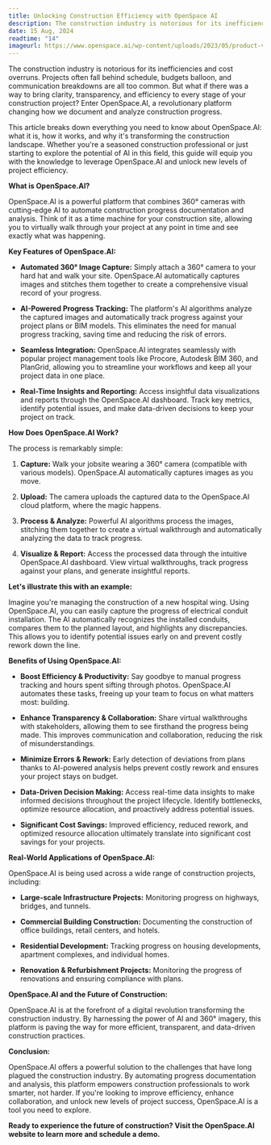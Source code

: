 ```yaml
---
title: Unlocking Construction Efficiency with OpenSpace AI
description: The construction industry is notorious for its inefficiencies and cost overruns.  Projects often fall behind schedule, budgets balloon and more 
date: 15 Aug, 2024
readtime: "14"
imageurl: https://www.openspace.ai/wp-content/uploads/2023/05/product-video-thumbnail-1920x1087.webp
---
```


The construction industry is notorious for its inefficiencies and cost overruns.  Projects often fall behind schedule, budgets balloon, and communication breakdowns are all too common. But what if there was a way to bring clarity, transparency, and efficiency to every stage of your construction project? Enter OpenSpace.AI, a revolutionary platform changing how we document and analyze construction progress.

This article breaks down everything you need to know about OpenSpace.AI: what it is, how it works, and why it's transforming the construction landscape.  Whether you're a seasoned construction professional or just starting to explore the potential of AI in this field, this guide will equip you with the knowledge to leverage OpenSpace.AI and unlock new levels of project efficiency.

**What is OpenSpace.AI?**

OpenSpace.AI is a powerful platform that combines 360° cameras with cutting-edge AI to automate construction progress documentation and analysis. Think of it as a time machine for your construction site, allowing you to virtually walk through your project at any point in time and see exactly what was happening.

**Key Features of OpenSpace.AI:**

* **Automated 360° Image Capture:** Simply attach a 360° camera to your hard hat and walk your site.  OpenSpace.AI automatically captures images and stitches them together to create a comprehensive visual record of your progress.

* **AI-Powered Progress Tracking:** The platform's AI algorithms analyze the captured images and automatically track progress against your project plans or BIM models. This eliminates the need for manual progress tracking, saving time and reducing the risk of errors.

* **Seamless Integration:** OpenSpace.AI integrates seamlessly with popular project management tools like Procore, Autodesk BIM 360, and PlanGrid, allowing you to streamline your workflows and keep all your project data in one place.

* **Real-Time Insights and Reporting:**  Access insightful data visualizations and reports through the OpenSpace.AI dashboard.  Track key metrics, identify potential issues, and make data-driven decisions to keep your project on track.

**How Does OpenSpace.AI Work?**

The process is remarkably simple:

1. **Capture:** Walk your jobsite wearing a 360° camera (compatible with various models). OpenSpace.AI automatically captures images as you move.

2. **Upload:**  The camera uploads the captured data to the OpenSpace.AI cloud platform, where the magic happens.

3. **Process & Analyze:**  Powerful AI algorithms process the images, stitching them together to create a virtual walkthrough and automatically analyzing the data to track progress.

4. **Visualize & Report:**  Access the processed data through the intuitive OpenSpace.AI dashboard. View virtual walkthroughs, track progress against your plans, and generate insightful reports.

**Let's illustrate this with an example:**

Imagine you're managing the construction of a new hospital wing.  Using OpenSpace.AI, you can easily capture the progress of electrical conduit installation. The AI automatically recognizes the installed conduits, compares them to the planned layout, and highlights any discrepancies.  This allows you to identify potential issues early on and prevent costly rework down the line.

**Benefits of Using OpenSpace.AI:**

* **Boost Efficiency & Productivity:**  Say goodbye to manual progress tracking and hours spent sifting through photos. OpenSpace.AI automates these tasks, freeing up your team to focus on what matters most: building.

* **Enhance Transparency & Collaboration:**  Share virtual walkthroughs with stakeholders, allowing them to see firsthand the progress being made.  This improves communication and collaboration, reducing the risk of misunderstandings.

* **Minimize Errors & Rework:**  Early detection of deviations from plans thanks to AI-powered analysis helps prevent costly rework and ensures your project stays on budget.

* **Data-Driven Decision Making:**  Access real-time data insights to make informed decisions throughout the project lifecycle.  Identify bottlenecks, optimize resource allocation, and proactively address potential issues.

* **Significant Cost Savings:**  Improved efficiency, reduced rework, and optimized resource allocation ultimately translate into significant cost savings for your projects.

**Real-World Applications of OpenSpace.AI:**

OpenSpace.AI is being used across a wide range of construction projects, including:

* **Large-scale Infrastructure Projects:** Monitoring progress on highways, bridges, and tunnels.

* **Commercial Building Construction:**  Documenting the construction of office buildings, retail centers, and hotels.

* **Residential Development:**  Tracking progress on housing developments, apartment complexes, and individual homes.

* **Renovation & Refurbishment Projects:**  Monitoring the progress of renovations and ensuring compliance with plans.

**OpenSpace.AI and the Future of Construction:**

OpenSpace.AI is at the forefront of a digital revolution transforming the construction industry. By harnessing the power of AI and 360° imagery, this platform is paving the way for more efficient, transparent, and data-driven construction practices.

**Conclusion:**

OpenSpace.AI offers a powerful solution to the challenges that have long plagued the construction industry.  By automating progress documentation and analysis, this platform empowers construction professionals to work smarter, not harder.  If you're looking to improve efficiency, enhance collaboration, and unlock new levels of project success, OpenSpace.AI is a tool you need to explore.

**Ready to experience the future of construction? Visit the OpenSpace.AI website to learn more and schedule a demo.**